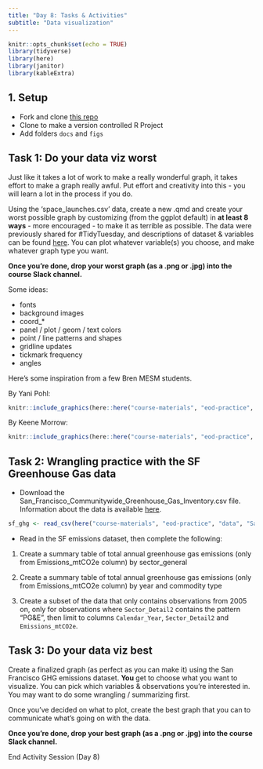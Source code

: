 ```yaml
---
title: "Day 8: Tasks & Activities"
subtitle: "Data visualization"
---
```


```r
knitr::opts_chunk$set(echo = TRUE)
library(tidyverse)
library(here)
library(janitor)
library(kableExtra)
```

## 1. Setup

- Fork and clone [this repo](https://github.com/eds-221-programming-essentials/eds-221-day8-activity)
- Clone to make a version controlled R Project
- Add folders `docs` and `figs`

## Task 1: Do your data viz worst

Just like it takes a lot of work to make a really wonderful graph, it takes effort to make a graph really awful. Put effort and creativity into this - you will learn a lot in the process if you do. 

Using the ‘space_launches.csv’ data, create a new .qmd and create your worst possible graph by customizing (from the ggplot default) in **at least 8 ways** - more encouraged - to make it as terrible as possible. The data were previously shared for #TidyTuesday, and descriptions of dataset & variables can be found [here](https://github.com/rfordatascience/tidytuesday/tree/master/data/2019/2019-01-15). You can plot whatever variable(s) you choose, and make whatever graph type you want.

**Once you're done, drop your worst graph (as a .png or .jpg) into the course Slack channel.** 

Some ideas: 

- fonts
- background images
- coord_*
- panel / plot / geom / text colors
- point / line patterns and shapes
- gridline updates
- tickmark frequency
- angles

Here's some inspiration from a few Bren MESM students. 

By Yani Pohl: 
```r
knitr::include_graphics(here::here("course-materials", "eod-practice", "images", "worst_yani_pohl.png"))
```

By Keene Morrow:
```r
knitr::include_graphics(here::here("course-materials", "eod-practice", "images", "worst_keene_morrow.png"))
```

## Task 2: Wrangling practice with the SF Greenhouse Gas data

- Download the San_Francisco_Communitywide_Greenhouse_Gas_Inventory.csv file. Information about the data is available [here](https://data.sfgov.org/Energy-and-Environment/San-Francisco-Communitywide-Greenhouse-Gas-Invento/btm4-e4ak/about_data).
```r
sf_ghg <- read_csv(here("course-materials", "eod-practice", "data", "San_Francisco_Communitywide_Greenhouse_Gas_Inventory.csv"))
```

- Read in the SF emissions dataset, then complete the following: 

1. Create a summary table of total annual greenhouse gas emissions (only from Emissions_mtCO2e column) by sector_general

2. Create a summary table of total annual greenhouse gas emissions (only from Emissions_mtCO2e column) by year and commodity type

3. Create a subset of the data that only contains observations from 2005 on, only for observations where `Sector_Detail2` contains the pattern "PG&E", then limit to columns `Calendar_Year`, `Sector_Detail2` and `Emissions_mtCO2e`.  


## Task 3: Do your data viz best

Create a finalized graph (as perfect as you can make it) using the San Francisco GHG emissions dataset. **You** get to choose what you want to visualize. You can pick which variables & observations you're interested in. You may want to do some wrangling / summarizing first. 

Once you've decided on what to plot, create the best graph that you can to communicate what's going on with the data. 

**Once you're done, drop your best graph (as a .png or .jpg) into the course Slack channel.** 

::: {.center-text .body-text-xl .teal-text}
End Activity Session (Day 8)
:::